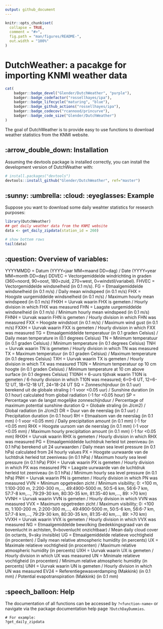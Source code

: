 ```yaml
---
output: github_document
---
```


<!-- README.md is generated from README.Rmd. Please edit that file -->

```r
knitr::opts_chunk$set(
  collapse = TRUE,
  comment = "#>",
  fig.path = "man/figures/README-",
  out.width = "100%"
)
```

# DutchWeather: a pacakge for importing KNMI weather data

```r
cat(
	badger::badge_devel("Glender/DutchWeather", "purple"),
	badger::badge_codefactor("rossellhayes/ipa"),
	badger::badge_lifecycle("maturing", "blue"),
	badger::badge_github_actions("rossellhayes/ipa"),
	badger::badge_codecov("rcannood/princurve"),
	badger::badge_code_size("Glender/DutchWeather")
)
```

The goal of DutchWeather is to provide easy to use functions to download weather statistics from the KNMI website.

## :arrow_double_down: Installation

Assuming the devtools package is installed correctly, you can install the development version of DutchWeather with:

``` r
# install.packages("devtools")
devtools::install_github("Glender/DutchWeather", ref="master")
```
## :sunny: :umbrella: :cloud: :eyeglasses: Example

Suppose you want to download some daily weahter statistics for research purposes:

```r
library(DutchWeather)
## get daily weather data from the KNMI website
data <- get_daily_zipdata(station_id = 260)

# show bottem rows
tail(data)

```

## :question: Overview of variables:

YYYYMMDD  = Datum (YYYY=jaar MM=maand DD=dag) / Date (YYYY=year MM=month DD=day) \cr
DDVEC     = Vectorgemiddelde windrichting in graden (360=noord, 90=oost, 180=zuid, 270=west, 0=windstil/variabel). \cr
FHVEC     = Vectorgemiddelde windsnelheid (in 0.1 m/s). \cr
FG        = Etmaalgemiddelde windsnelheid (in 0.1 m/s) / Daily mean windspeed (in 0.1 m/s) \cr
FHX       = Hoogste uurgemiddelde windsnelheid (in 0.1 m/s) / Maximum hourly mean windspeed (in 0.1 m/s) \cr
FHXH      = Uurvak waarin FHX is gemeten / Hourly division in which FHX was measured \cr
FHN       = Laagste uurgemiddelde windsnelheid (in 0.1 m/s) / Minimum hourly mean windspeed (in 0.1 m/s) \cr
FHNH      = Uurvak waarin FHN is gemeten / Hourly division in which FHN was measured \cr
FXX       = Hoogste windstoot (in 0.1 m/s) / Maximum wind gust (in 0.1 m/s) \cr
FXXH      = Uurvak waarin FXX is gemeten / Hourly division in which FXX was measured \cr
TG        = Etmaalgemiddelde temperatuur (in 0.1 graden Celsius) / Daily mean temperature in (0.1 degrees Celsius) \cr
TN        = Minimum temperatuur (in 0.1 graden Celsius) / Minimum temperature (in 0.1 degrees Celsius) \cr
TNH       = Uurvak waarin TN is gemeten / Hourly division in which TN was measured \cr
TX        = Maximum temperatuur (in 0.1 graden Celsius) / Maximum temperature (in 0.1 degrees Celsius) \cr
TXH       = Uurvak waarin TX is gemeten / Hourly division in which TX was measured \cr
T10N      = Minimum temperatuur op 10 cm hoogte (in 0.1 graden Celsius) / Minimum temperature at 10 cm above surface (in 0.1 degrees Celsius) \cr
T10NH     = 6-uurs tijdvak waarin T10N is gemeten / 6-hourly division in which T10N was measured; 6=0-6 UT, 12=6-12 UT, 18=12-18 UT, 24=18-24 UT \cr
SQ        = Zonneschijnduur (in 0.1 uur) berekend uit de globale straling (-1 voor <0.05 uur) / Sunshine duration (in 0.1 hour) calculated from global radiation (-1 for <0.05 hour) \cr
SP        = Percentage van de langst mogelijke zonneschijnduur / Percentage of maximum potential sunshine duration \cr
Q         = Globale straling (in J/cm2) / Global radiation (in J/cm2) \cr
DR        = Duur van de neerslag (in 0.1 uur) / Precipitation duration (in 0.1 hour)  \cr
RH        = Etmaalsom van de neerslag (in 0.1 mm) (-1 voor <0.05 mm) / Daily precipitation amount (in 0.1 mm) (-1 for <0.05 mm) \cr
RHX       = Hoogste uursom van de neerslag (in 0.1 mm) (-1 voor <0.05 mm) / Maximum hourly precipitation amount (in 0.1 mm) (-1 for <0.05 mm) \cr
RHXH      = Uurvak waarin RHX is gemeten / Hourly division in which RHX was measured \cr
PG        = Etmaalgemiddelde luchtdruk herleid tot zeeniveau (in 0.1 hPa) berekend uit 24 uurwaarden / Daily mean sea level pressure (in 0.1 hPa) calculated from 24 hourly values \cr
PX        = Hoogste uurwaarde van de luchtdruk herleid tot zeeniveau (in 0.1 hPa) / Maximum hourly sea level pressure (in 0.1 hPa) \cr
PXH       = Uurvak waarin PX is gemeten / Hourly division in which PX was measured \cr
PN        = Laagste uurwaarde van de luchtdruk herleid tot zeeniveau (in 0.1 hPa) / Minimum hourly sea level pressure (in 0.1 hPa) \cr
PNH       = Uurvak waarin PN is gemeten / Hourly division in which PN was measured \cr
VVN       = Minimum opgetreden zicht / Minimum visibility; 0: <100 m, 1:100-200 m, 2:200-300 m,..., 49:4900-5000 m, 50:5-6 km, 56:6-7 km, 57:7-8 km,..., 79:29-30 km, 80:30-35 km, 81:35-40 km,..., 89: >70 km) \cr
VVNH      = Uurvak waarin VVN is gemeten / Hourly division in which VVN was measured  \cr
VVX       = Maximum opgetreden zicht / Maximum visibility; 0: <100 m, 1:100-200 m, 2:200-300 m,..., 49:4900-5000 m, 50:5-6 km, 56:6-7 km, 57:7-8 km,..., 79:29-30 km, 80:30-35 km, 81:35-40 km,..., 89: >70 km) \cr
VVXH      = Uurvak waarin VVX is gemeten / Hourly division in which VVX was measured \cr
NG        = Etmaalgemiddelde bewolking (bedekkingsgraad van de bovenlucht in achtsten, 9=bovenlucht onzichtbaar) / Mean daily cloud cover (in octants, 9=sky invisible) \cr
UG        = Etmaalgemiddelde relatieve vochtigheid (in procenten) / Daily mean relative atmospheric humidity (in percents) \cr
UX        = Maximale relatieve vochtigheid (in procenten) / Maximum relative atmospheric humidity (in percents) \cr
UXH       = Uurvak waarin UX is gemeten / Hourly division in which UX was measured \cr
UN        = Minimale relatieve vochtigheid (in procenten) / Minimum relative atmospheric humidity (in percents) \cr
UNH       = Uurvak waarin UN is gemeten / Hourly division in which UN was measured \cr
EV24      = Referentiegewasverdamping (Makkink) (in 0.1 mm) / Potential evapotranspiration (Makkink) (in 0.1 mm) \cr

## :speech_balloon: Help

The documentation of all functions can be accessed by `?<function-name>` or navigate via the package documentation help page `?DutchDayDummies`.
```
# For example:
?get_daily_zipdata
```


